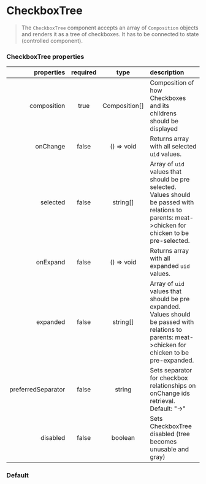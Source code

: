 
<Meta of={CheckboxTreeStories} />

# CheckboxTree

> The `CheckboxTree` component accepts an array of `Composition` objects and renders it as a tree of checkboxes. It has to be connected to state (controlled component).

### CheckboxTree properties

|         properties | required |     type      | description                                                                                                                                         |
| -----------------: | :------: | :-----------: | :-------------------------------------------------------------------------------------------------------------------------------------------------- |
|        composition |   true   | Composition\[] | Composition of how Checkboxes and its childrens should be displayed                                                                                 |
|           onChange |  false   |  () => void   | Returns array with all selected `uid` values.                                                                                                       |
|           selected |  false   |   string\[]    | Array of `uid` values that should be pre selected. Values should be passed with relations to parents: meat->chicken for chicken to be pre-selected. |
|           onExpand |  false   |  () => void   | Returns array with all expanded `uid` values.                                                                                                       |
|           expanded |  false   |   string\[]    | Array of `uid` values that should be pre expanded. Values should be passed with relations to parents: meat->chicken for chicken to be pre-expanded. |
| preferredSeparator |  false   |    string     | Sets separator for checkbox relationships on onChange ids retrieval. Default: "->"                                                                  |
|           disabled |  false   |    boolean    | Sets CheckboxTree disabled (tree becomes unusable and gray)                                                                                         |

### Default

<Canvas />
